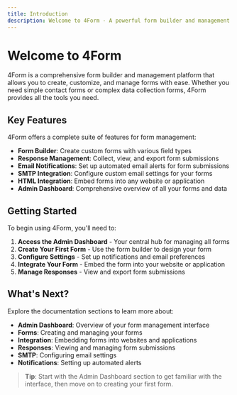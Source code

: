 ```yaml
---
title: Introduction
description: Welcome to 4Form - A powerful form builder and management platform.
---
```


# Welcome to 4Form

4Form is a comprehensive form builder and management platform that allows you to create, customize, and manage forms with ease. Whether you need simple contact forms or complex data collection forms, 4Form provides all the tools you need.

## Key Features

4Form offers a complete suite of features for form management:

- **Form Builder**: Create custom forms with various field types
- **Response Management**: Collect, view, and export form submissions
- **Email Notifications**: Set up automated email alerts for form submissions
- **SMTP Integration**: Configure custom email settings for your forms
- **HTML Integration**: Embed forms into any website or application
- **Admin Dashboard**: Comprehensive overview of all your forms and data

## Getting Started

To begin using 4Form, you'll need to:

1. **Access the Admin Dashboard** - Your central hub for managing all forms
2. **Create Your First Form** - Use the form builder to design your form
3. **Configure Settings** - Set up notifications and email preferences
4. **Integrate Your Form** - Embed the form into your website or application
5. **Manage Responses** - View and export form submissions

## What's Next?

Explore the documentation sections to learn more about:

- **Admin Dashboard**: Overview of your form management interface
- **Forms**: Creating and managing your forms
- **Integration**: Embedding forms into websites and applications
- **Responses**: Viewing and managing form submissions
- **SMTP**: Configuring email settings
- **Notifications**: Setting up automated alerts

> **Tip**: Start with the Admin Dashboard section to get familiar with the interface, then move on to creating your first form.
